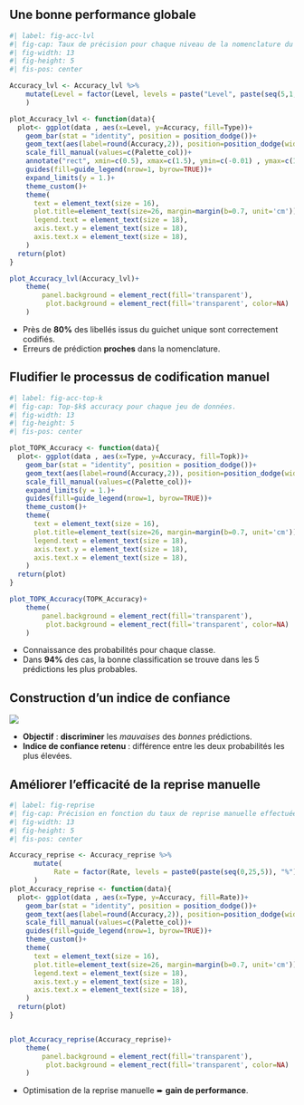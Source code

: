 

## Une bonne performance globale


```r
#| label: fig-acc-lvl
#| fig-cap: Taux de précision pour chaque niveau de la nomenclature du code APE
#| fig-width: 13
#| fig-height: 5
#| fis-pos: center

Accuracy_lvl <- Accuracy_lvl %>%
    mutate(Level = factor(Level, levels = paste("Level", paste(seq(5,1,-1))))
    )

plot_Accuracy_lvl <- function(data){
  plot<- ggplot(data , aes(x=Level, y=Accuracy, fill=Type))+
    geom_bar(stat = "identity", position = position_dodge())+
    geom_text(aes(label=round(Accuracy,2)), position=position_dodge(width=0.9), vjust=-0.25, size = 6)+
    scale_fill_manual(values=c(Palette_col))+
    annotate("rect", xmin=c(0.5), xmax=c(1.5), ymin=c(-0.01) , ymax=c(1), color="#EE0220", fill=NA, size=1.5)+
    guides(fill=guide_legend(nrow=1, byrow=TRUE))+
    expand_limits(y = 1.)+
    theme_custom()+
    theme(
      text = element_text(size = 16),
      plot.title=element_text(size=26, margin=margin(b=0.7, unit='cm')),
      legend.text = element_text(size = 18),
      axis.text.y = element_text(size = 18),
      axis.text.x = element_text(size = 18),
    )
  return(plot)
}

plot_Accuracy_lvl(Accuracy_lvl)+ 
    theme(
        panel.background = element_rect(fill='transparent'),
         plot.background = element_rect(fill='transparent', color=NA)
    )

```


- Près de [**80%**]{.orange} des libellés issus du guichet unique sont correctement codifiés.
- Erreurs de prédiction [**proches**]{.orange} dans la nomenclature.

## Fludifier le processus de codification manuel


```r
#| label: fig-acc-top-k
#| fig-cap: Top-$k$ accuracy pour chaque jeu de données.
#| fig-width: 13
#| fig-height: 5
#| fis-pos: center

plot_TOPK_Accuracy <- function(data){
  plot<- ggplot(data , aes(x=Type, y=Accuracy, fill=Topk))+
    geom_bar(stat = "identity", position = position_dodge())+
    geom_text(aes(label=round(Accuracy,2)), position=position_dodge(width=0.9), vjust=-0.25, size = 6)+
    scale_fill_manual(values=c(Palette_col))+
    expand_limits(y = 1.)+
    guides(fill=guide_legend(nrow=1, byrow=TRUE))+
    theme_custom()+
    theme(
      text = element_text(size = 16),
      plot.title=element_text(size=26, margin=margin(b=0.7, unit='cm')),
      legend.text = element_text(size = 18),
      axis.text.y = element_text(size = 18),
      axis.text.x = element_text(size = 18),
    )
  return(plot)
}

plot_TOPK_Accuracy(TOPK_Accuracy)+ 
    theme(
        panel.background = element_rect(fill='transparent'),
         plot.background = element_rect(fill='transparent', color=NA)
    )

```

- Connaissance des probabilités pour chaque classe.
- Dans [**94%**]{.orange} des cas, la bonne classification se trouve dans les 5 prédictions les plus probables. 


## Construction d'un indice de confiance {.scrollable}

![](img/fig-ic-distrib.png){fig-align="center"}


- [**Objectif**]{.orange} : [**discriminer**]{.blue2} les *mauvaises* des *bonnes* prédictions.
- [**Indice de confiance retenu**]{.orange} : différence entre les deux probabilités les plus élevées.


## Améliorer l'efficacité de la reprise manuelle


```r
#| label: fig-reprise
#| fig-cap: Précision en fonction du taux de reprise manuelle effectuée.
#| fig-width: 13
#| fig-height: 5
#| fis-pos: center

Accuracy_reprise <- Accuracy_reprise %>%
      mutate(
           Rate = factor(Rate, levels = paste0(paste(seq(0,25,5)), "%"))
      )
plot_Accuracy_reprise <- function(data){
  plot<- ggplot(data , aes(x=Type, y=Accuracy, fill=Rate))+
    geom_bar(stat = "identity", position = position_dodge())+
    geom_text(aes(label=round(Accuracy,2)), position=position_dodge(width=0.9), vjust=-0.25, size= 5)+
    scale_fill_manual(values=c(Palette_col))+
    guides(fill=guide_legend(nrow=1, byrow=TRUE))+
    theme_custom()+
    theme(
      text = element_text(size = 16),
      plot.title=element_text(size=26, margin=margin(b=0.7, unit='cm')),
      legend.text = element_text(size = 18),
      axis.text.y = element_text(size = 18),
      axis.text.x = element_text(size = 18),
    )
  return(plot)
}


plot_Accuracy_reprise(Accuracy_reprise)+ 
    theme(
        panel.background = element_rect(fill='transparent'),
         plot.background = element_rect(fill='transparent', color=NA)
    )


```

- Optimisation de la reprise manuelle ➨ [**gain de performance**]{.orange}.
